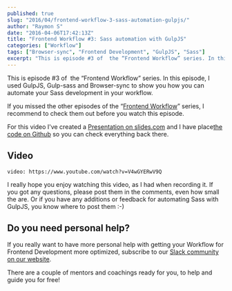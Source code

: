 ```yaml
---
published: true
slug: "2016/04/frontend-workflow-3-sass-automation-gulpjs/"
author: "Raymon S"
date: "2016-04-06T17:42:13Z"
title: "Frontend Workflow #3: Sass automation with GulpJS"
categories: ["Workflow"]
tags: ["Browser-sync", "Frontend Development", "GulpJS", "Sass"]
excerpt: "This is episode #3 of  the “Frontend Workflow” series. In this episode, I used GulpJS, Gulp-sass an..."
---
```


This is episode #3 of  the “Frontend Workflow” series. In this episode, I used GulpJS, Gulp-sass and Browser-sync to show you how you can automate your Sass development in your workflow.

If you missed the other episodes of the “[Frontend Workflow](https://mrfrontend.org/category/workflow/)” series, I recommend to check them out before you watch this episode.

For this video I've created a [Presentation on slides.com](http://slides.com/raymonschouwenaar-1/frontend-workflow-3-sass-automation-with-gulpjs/#/) and I have place[the code on Github](https://github.com/mrfrontend-development/frontend-workflow-3-sass-automation-with-gulpjs/) so you can check everything back there.

## Video

`video: https://www.youtube.com/watch?v=V4wGYERwV9Q`

I really hope you enjoy watching this video, as I had when recording it. If you got any questions, please post them in the comments, even how small the are. Or if you have any additions or feedback for automating Sass with GulpJS, you know where to post them :-)

## Do you need personal help?

If you really want to have more personal help with getting your Workflow for Frontend Development more optimized, subscribe to our [Slack community on our website](http://mrfrontend.org).

There are a couple of mentors and coachings ready for you, to help and guide you for free!